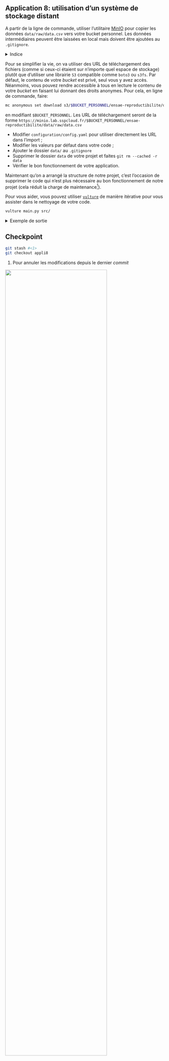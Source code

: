 ::: {.callout-tip}

## Application 8: utilisation d'un système de stockage distant

A partir de la ligne de commande,
utiliser l'utilitaire [MinIO](https://min.io/docs/minio/linux/reference/minio-mc.html)
pour copier les données `data/raw/data.csv`
vers votre
bucket personnel. Les données intermédiaires
peuvent être laissées en local mais doivent être ajoutées
au `.gitignore`.

<details>
<summary>Indice</summary>

Structure à adopter:

```.bash
mc cp data/raw/data.csv s3/$BUCKET_PERSONNEL/ensae-reproductibilite/data/raw/data.csv
```

en modifiant `$BUCKET_PERSONNEL`, l'emplacement de votre bucket personnel
</details>

Pour se simplifier la vie, on va utiliser des URL de téléchargement des fichiers
(comme si ceux-ci étaient sur n'importe quel espace de stockage) plutôt que d'utiliser
une librairie `S3` compatible comme `boto3` ou `s3fs`.
Par défaut, le contenu de votre _bucket_ est privé, seul vous y avez accès. Néanmoins,
vous pouvez rendre accessible à tous en lecture le contenu de votre _bucket_ en
faisant lui donnant des droits anonymes. 
Pour cela, en ligne de
commande, faire:

```.bash
mc anonymous set download s3/$BUCKET_PERSONNEL/ensae-reproductibilite/data/raw/
```

en modifiant `$BUCKET_PERSONNEL`. Les URL de téléchargement seront de la forme 
`https://minio.lab.sspcloud.fr/$BUCKET_PERSONNEL/ensae-reproductibilite/data/raw/data.csv`

- Modifier `configuration/config.yaml` pour utiliser directement les URL dans l'import ;
- Modifier les valeurs par défaut dans votre code ; 
- Ajouter le dossier `data/` au `.gitignore`
- Supprimer le dossier `data` de votre projet et faites `git rm --cached -r data` 
- Vérifier le bon fonctionnement de votre application.

Maintenant qu'on a arrangé la structure de notre projet, c'est l'occasion 
de supprimer le code qui n'est plus nécessaire au bon fonctionnement de notre
projet (cela réduit la charge de maintenance[^pourapres]). 

Pour vous aider, vous pouvez
utiliser [`vulture`](https://pypi.org/project/vulture/) de manière itérative
pour vous assister dans le nettoyage de votre code. 

```.bash
vulture main.py src/
```

<details>
<summary>
Exemple de sortie
</summary>

```.bash
vulture main.py src/
```

```.python
main.py:21: unused variable 'jeton_api' (60% confidence)
main.py:36: unused variable 'ticket_count' (60% confidence)
main.py:37: unused variable 'name_count' (60% confidence)
```

</details>

:::

[^pourapres]: Lorsqu'on développe du code qui finalement ne s'avère plus nécessaire, on a souvent un cas de conscience à le supprimer et on préfère le mettre de côté. Au final, ce syndrôme de Diogène est mauvais pour la pérennité du projet : on se retrouve à devoir maintenir une base de code qui n'est, en pratique, pas utilisée. Ce n'est pas un problème de supprimer un code ; si finalement celui-ci s'avère utile, on peut le retrouver grâce à l'historique `Git` et les outils de recherche sur `Github`. Le _package_ `vulture` est très pratique pour diagnostiquer les morceaux de code inutiles dans un projet. 

::: {.callout-caution collapse="true"}
## Checkpoint

```.bash
git stash #<1>
git checkout appli8
```
1. Pour annuler les modifications depuis le dernier _commit_


![](/checkpoint.jpg){width=80% fig-align="center"}

:::